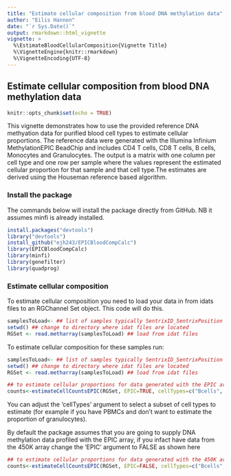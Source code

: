 ---
title: "Estimate cellular composition from blood DNA methylation data"
author: "Eilis Hannon"
date: "`r Sys.Date()`"
output: rmarkdown::html_vignette
vignette: >
  %\EstimateBloodCellularComposition{Vignette Title}
  %\VignetteEngine{knitr::rmarkdown}
  %\VignetteEncoding{UTF-8}
---

## Estimate cellular composition from blood DNA methylation data

```{r setup, include=FALSE}
knitr::opts_chunk$set(echo = TRUE)
```


This vignette demonstrates how to use the provided reference DNA methyation data for purified blood cell types to estimate cellular proportions. The reference data were generated with the Illumina Infinium MethylationEPIC BeadChip and includes CD4 T cells, CD8 T cells, B cells, Monocytes and Granulocytes. The output is a matrix with one column per cell type and one row per sample where the values represent the estimated cellular proportion for that sample and that cell type.The estimates are derived using the Houseman reference based algorithm. 


### Install the package

The commands below will install the package directly from GitHub. NB it assumes minfi is already installed. 

```{r,eval=FALSE}

install.packages("devtools")
library("devtools")
install_github("ejh243/EPICBloodCompCalc")
library(EPICBloodCompCalc)
library(minfi)
library(genefilter)
library(quadprog)

```

### Estimate cellular composition

To estimate cellular composition you need to load your data in from idats files to an RGChannel Set object. This code will do this.


```{r,eval=FALSE}
samplesToLoad<- ## list of samples typically SentrixID_SentrixPosition for which you have two idat files
setwd() ## change to directory where idat files are located
RGSet <- read.metharray(samplesToLoad) ## load from idat files

```

To estimate cellular composition for these samples run:


```{r,eval=FALSE}
samplesToLoad<- ## list of samples typically SentrixID_SentrixPosition for which you have two idat files
setwd() ## change to directory where idat files are located
RGSet <- read.metharray(samplesToLoad) ## load from idat files

```



```{r,eval=FALSE}
## to estimate cellular proportions for data generated with the EPIC array
counts<-estimateCellCountsEPIC(RGSet, EPIC=TRUE, cellTypes=c("Bcells", "CD4Tcells", "CD8Tcells", "Monocytes", "Granulocytes"))

```

You can adjust the 'cellTypes' argument to select a subset of cell types to estimate (for example if you have PBMCs and don't want to estimate the proportion of granulocytes).


By default the package assumes that you are going to supply DNA methylation data profiled with the EPIC array, if you infact have data from the 450K array change the 'EPIC' argument to FALSE as shown here

```{r,eval=FALSE}
## to estimate cellular proportions for data generated with the 450K array
counts<-estimateCellCountsEPIC(RGSet, EPIC=FALSE, cellTypes=c("Bcells", "CD4Tcells", "CD8Tcells", "Monocytes", "Granulocytes"))

```
